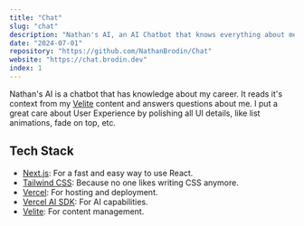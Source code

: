 ```yaml
---
title: "Chat"
slug: "chat"
description: "Nathan's AI, an AI Chatbot that knows everything about me. Built with Vercel AI SDK Next.js (React), TypeScript and TailwindCSS. With a focus on User Experience, Nathan's AI is a modern and intuitive chatbot. This project is still in development, and a lot of new features are planned."
date: "2024-07-01"
repository: "https://github.com/NathanBrodin/Chat"
website: "https://chat.brodin.dev"
index: 1
---
```


Nathan's AI is a chatbot that has knowledge about my career.
It reads it's context from my [Velite](https://velite.js.org/) content and answers questions about me.
I put a great care about User Experience by polishing all UI details, like list animations, fade on top, etc.

## Tech Stack

- [Next.js](https://nextjs.org): For a fast and easy way to use React.
- [Tailwind CSS](https://tailwindcss.com): Because no one likes writing CSS anymore.
- [Vercel](https://vercel.com): For hosting and deployment.
- [Vercel AI SDK](https://sdk.vercel.ai): For AI capabilities.
- [Velite](https://velite.js.org/): For content management.
